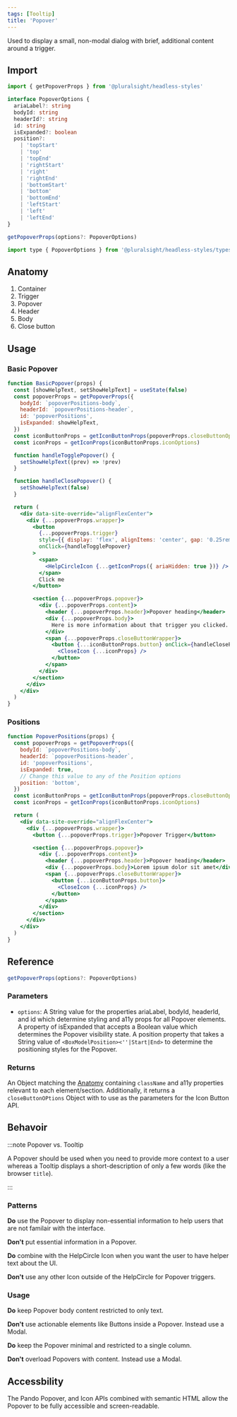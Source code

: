 ```yaml
---
tags: [Tooltip]
title: 'Popover'
---
```



<p className="size-xxl">
  Used to display a small, non-modal dialog with brief, additional content
  around a trigger.
</p>

<DocsLinkBar
  github="https://github.com/pluralsight/pando/tree/main/packages/headless-styles/src/components/Popover"
  figma="https://www.figma.com/file/ZmH4XsZS5WnKeo28ylM5x1/Pando-UI-kit-(Web)?node-id=1214%3A50560&t=YLA3FBYLefNvfeuf-0"
/>

## Import

```javascript
import { getPopoverProps } from '@pluralsight/headless-styles'
```

```typescript
interface PopoverOptions {
  ariaLabel?: string
  bodyId: string
  headerId?: string
  id: string
  isExpanded?: boolean
  position?:
    | 'topStart'
    | 'top'
    | 'topEnd'
    | 'rightStart'
    | 'right'
    | 'rightEnd'
    | 'bottomStart'
    | 'bottom'
    | 'bottomEnd'
    | 'leftStart'
    | 'left'
    | 'leftEnd'
}

getPopoverProps(options?: PopoverOptions)
```

```javascript
import type { PopoverOptions } from '@pluralsight/headless-styles/types'
```

## Anatomy

1. Container
2. Trigger
3. Popover
4. Header
5. Body
6. Close button

## Usage

### Basic Popover

```jsx live
function BasicPopover(props) {
  const [showHelpText, setShowHelpText] = useState(false)
  const popoverProps = getPopoverProps({
    bodyId: `popoverPositions-body`,
    headerId: `popoverPositions-header`,
    id: 'popoverPositions',
    isExpanded: showHelpText,
  })
  const iconButtonProps = getIconButtonProps(popoverProps.closeButtonOptions)
  const iconProps = getIconProps(iconButtonProps.iconOptions)

  function handleTogglePopover() {
    setShowHelpText((prev) => !prev)
  }

  function handleClosePopover() {
    setShowHelpText(false)
  }

  return (
    <div data-site-override="alignFlexCenter">
      <div {...popoverProps.wrapper}>
        <button
          {...popoverProps.trigger}
          style={{ display: 'flex', alignItems: 'center', gap: '0.25rem' }}
          onClick={handleTogglePopover}
        >
          <span>
            <HelpCircleIcon {...getIconProps({ ariaHidden: true })} />
          </span>
          Click me
        </button>

        <section {...popoverProps.popover}>
          <div {...popoverProps.content}>
            <header {...popoverProps.header}>Popover heading</header>
            <div {...popoverProps.body}>
              Here is more information about that trigger you clicked.
            </div>
            <span {...popoverProps.closeButtonWrapper}>
              <button {...iconButtonProps.button} onClick={handleClosePopover}>
                <CloseIcon {...iconProps} />
              </button>
            </span>
          </div>
        </section>
      </div>
    </div>
  )
}
```

### Positions

```jsx live
function PopoverPositions(props) {
  const popoverProps = getPopoverProps({
    bodyId: `popoverPositions-body`,
    headerId: `popoverPositions-header`,
    id: 'popoverPositions',
    isExpanded: true,
    // Change this value to any of the Position options
    position: 'bottom',
  })
  const iconButtonProps = getIconButtonProps(popoverProps.closeButtonOptions)
  const iconProps = getIconProps(iconButtonProps.iconOptions)

  return (
    <div data-site-override="alignFlexCenter">
      <div {...popoverProps.wrapper}>
        <button {...popoverProps.trigger}>Popover Trigger</button>

        <section {...popoverProps.popover}>
          <div {...popoverProps.content}>
            <header {...popoverProps.header}>Popover heading</header>
            <div {...popoverProps.body}>Lorem ipsum dolor sit amet</div>
            <span {...popoverProps.closeButtonWrapper}>
              <button {...iconButtonProps.button}>
                <CloseIcon {...iconProps} />
              </button>
            </span>
          </div>
        </section>
      </div>
    </div>
  )
}
```

## Reference

```typescript
getPopoverProps(options?: PopoverOptions)
```

### Parameters

- `options`: A String value for the properties ariaLabel, bodyId, headerId, and id which determine styling and a11y props for all Popover elements. A property of isExpanded that accepts a Boolean value which determines the Popover visibility state. A position property that takes a String value of `<BoxModelPosition><''|Start|End>` to determine the positioning styles for the Popover.

### Returns

An Object matching the [Anatomy](#anatomy) containing `className` and a11y properties relevant to each element/section. Additionally, it returns a `closeButtonOPtions` Object with to use as the parameters for the Icon Button API.

## Behavoir

:::note Popover vs. Tooltip

A Popover should be used when you need to provide more context to a user whereas a Tooltip displays a short-description of only a few words (like the browser `title`).

:::

### Patterns

**Do** use the Popover to display non-essential information to help users that are not familair with the interface.

**Don't** put essential information in a Popover.

**Do** combine with the HelpCircle Icon when you want the user to have helper text about the UI.

**Don't** use any other Icon outside of the HelpCircle for Popover triggers.

### Usage

**Do** keep Popover body content restricted to only text.

**Don't** use actionable elements like Buttons inside a Popover. Instead use a Modal.

**Do** keep the Popover minimal and restricted to a single column.

**Don't** overload Popovers with content. Instead use a Modal.

## Accessbility

The Pando Popover, and Icon APIs combined with semantic HTML allow the Popover to be fully accessible and screen-readable.
